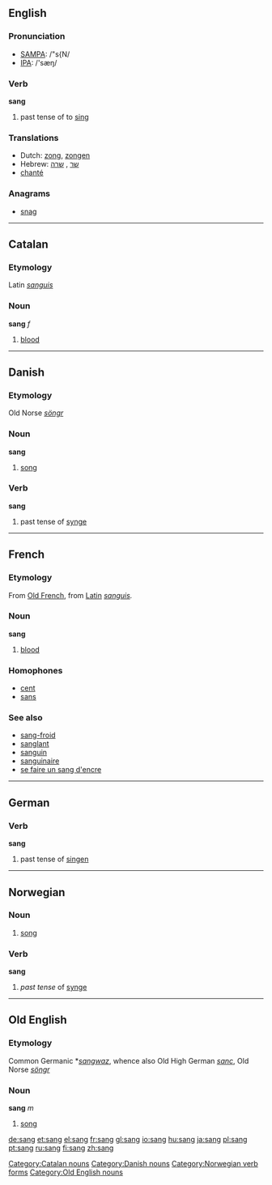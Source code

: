 {{see|säng|Sang}}

==English==

===Pronunciation===
*[[w:SAMPA|SAMPA]]: /"s{N/
*[[w:IPA|IPA]]: /'sæŋ/

===Verb===
'''sang'''

# past tense of to [[sing]]

===Translations===
*Dutch: [[zong]], [[zongen]]
*Hebrew: [[שר]] {{m}}, [[שרה]] {{f}}
*[[chanter|chanté]]

===Anagrams===
*[[snag]]

----

==Catalan==
===Etymology===
Latin ''[[sanguis]]''
===Noun===
'''sang''' ''f''

# [[blood]]

[[Category:Catalan nouns]]

----

==Danish==
===Etymology===
Old Norse ''[[söngr]]''
===Noun===
'''sang'''

# [[song]]

===Verb===
'''sang'''

# past tense of [[synge]]



[[Category:Danish nouns]]

----

==French==
===Etymology===
From [[w:Old French language|Old French]], from [[w:Latin language|Latin]] ''[[sanguis]].''
===Noun===
'''sang''' {{m}}
# [[blood]]
===Homophones===
*[[cent]]
*[[sans]]
===See also===
*[[sang-froid]]
*[[sanglant]]
*[[sanguin]]
*[[sanguinaire]]
*[[se faire un sang d'encre]]

----

==German==
===Verb===
'''sang'''

# past tense of [[singen]]

----

==Norwegian==
===Noun===
{{no-noun-m1|sang}}
#[[song]]
===Verb===
[[Category:Norwegian verb forms]]
'''sang'''
#''past tense'' of [[synge]]

----

==Old English==
===Etymology===
Common Germanic *''[[sangwaz]]'', whence also Old High German ''[[sanc]]'', Old Norse ''[[söngr]]''
===Noun===
'''sang''' ''m''

# [[song]]

[[Category:Old English nouns]]

[[de:sang]]
[[et:sang]]
[[el:sang]]
[[fr:sang]]
[[gl:sang]]
[[io:sang]]
[[hu:sang]]
[[ja:sang]]
[[pl:sang]]
[[pt:sang]]
[[ru:sang]]
[[fi:sang]]
[[zh:sang]]